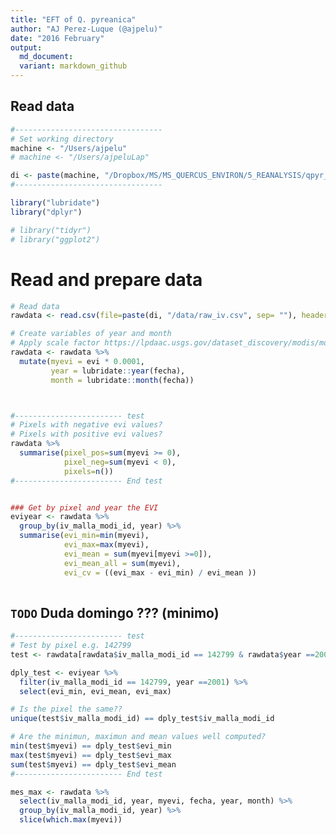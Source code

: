 ```yaml
---
title: "EFT of Q. pyreanica"
author: "AJ Perez-Luque (@ajpelu)"
date: "2016 February"
output:  
  md_document:
  variant: markdown_github
---
```

  
## Read data 
  
```r
#---------------------------------
# Set working directory 
machine <- "/Users/ajpelu"
# machine <- "/Users/ajpeluLap"

di <- paste(machine, "/Dropbox/MS/MS_QUERCUS_ENVIRON/5_REANALYSIS/qpyr_efts", sep = "")
#---------------------------------
```

```r
library("lubridate") 
library("dplyr")

# library("tidyr")
# library("ggplot2")
```

# Read and prepare data
```r
# Read data
rawdata <- read.csv(file=paste(di, "/data/raw_iv.csv", sep= ""), header = TRUE, sep = ',')

# Create variables of year and month 
# Apply scale factor https://lpdaac.usgs.gov/dataset_discovery/modis/modis_products_table/mod13q1 
rawdata <- rawdata %>% 
  mutate(myevi = evi * 0.0001,
         year = lubridate::year(fecha),
         month = lubridate::month(fecha))



#------------------------ test
# Pixels with negative evi values?
# Pixels with positive evi values?
rawdata %>% 
  summarise(pixel_pos=sum(myevi >= 0),
            pixel_neg=sum(myevi < 0),
            pixels=n())
#------------------------ End test


### Get by pixel and year the EVI
eviyear <- rawdata %>% 
  group_by(iv_malla_modi_id, year) %>%
  summarise(evi_min=min(myevi),
            evi_max=max(myevi), 
            evi_mean = sum(myevi[myevi >=0]),
            evi_mean_all = sum(myevi), 
            evi_cv = ((evi_max - evi_min) / evi_mean ))
 
```

## `TODO` Duda domingo ??? (minimo)

```r
#------------------------ test
# Test by pixel e.g. 142799 
test <- rawdata[rawdata$iv_malla_modi_id == 142799 & rawdata$year ==2001,]

dply_test <- eviyear %>% 
  filter(iv_malla_modi_id == 142799, year ==2001) %>%
  select(evi_min, evi_mean, evi_max)

# Is the pixel the same?? 
unique(test$iv_malla_modi_id) == dply_test$iv_malla_modi_id

# Are the minimun, maximun and mean values well computed?
min(test$myevi) == dply_test$evi_min
max(test$myevi) == dply_test$evi_max
sum(test$myevi) == dply_test$evi_mean
#------------------------ End test

```

```r

mes_max <- rawdata %>% 
  select(iv_malla_modi_id, year, myevi, fecha, year, month) %>% 
  group_by(iv_malla_modi_id, year) %>%
  slice(which.max(myevi)) 

```